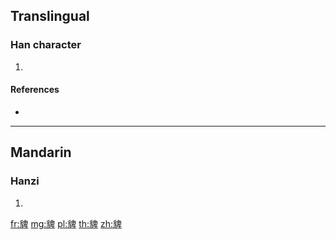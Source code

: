 {{character info/new}}
==Translingual==

===Han character===
{{Han char|rn=153|rad=豸|as=08|sn=15|four=26240|canj=BHHWJ}}

# {{defn|Han|sort=豸08}}

====References====
* {{Han ref|kx=1202.160|dkj=36578|dj=1663.330|hdz=63914.150|uh=8C8F|ud=35983|bh=E7E7|bd=59367}}

----

==Mandarin==

===Hanzi===
{{cmn-hanzi|pin=[[bǐ]] ([[bi3]])|wg=pi<sup>3</sup>}}

# {{defn|lang=cmn|sort=豸08}}

[[fr:貏]]
[[mg:貏]]
[[pl:貏]]
[[th:貏]]
[[zh:貏]]